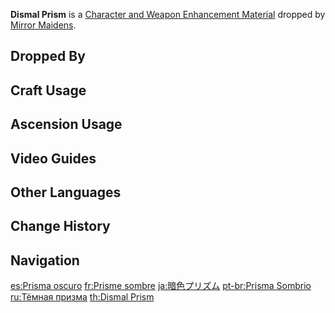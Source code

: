 {{Item Infobox
|id           = 112050
|image        = Item Dismal Prism.png
|type         = Character and Weapon Enhancement Materials
|group        = Mirror Maiden Prisms
|group2       = Elite Enemy Drops
|invCategory  = Character Development Items
|quality      = 2
|description  = This was once a prism that could polarize light, but has grown dull through the passing of years.
|source1      = Dropped by [[Mirror Maiden]]s
}}
'''Dismal Prism''' is a [[Character and Weapon Enhancement Material]] dropped by [[Mirror Maiden]]s.

==Dropped By==
{{Dropped By}}

==Craft Usage==
{{Craft Usage}}

==Ascension Usage==
{{Ascension Usage}}

==Video Guides==
{{EVT
|video1=-E4AjgwihmI
|caption1=26 Mirror Maiden in 29 Minutes
}}

==Other Languages==
{{Other Languages
|en      = Dismal Prism
|zhs     = 黯淡棱镜
|zhs_rm  = Àndàn Léngjìng
|zht     = 黯淡稜鏡
|zht_rm  = Àndàn Léngjìng
|zh_tl   = Dim Prism
|ja      = 暗色プリズム
|ja_rm   = Anshoku Purizumu
|ja_tl   = Dark-Colored Prism
|ko      = 어두운 프리즘
|ko_rm   = Eoduun Peurijeum
|ko_tl   = Dark Prism
|es      = Prisma oscuro
|es_tl   = Dark Prism
|fr      = Prisme sombre
|fr_tl   = Dark Prism
|ru      = Тёмная призма
|ru_tl   = Dark Prism
|th      = Dismal Prism
|vi      = Lăng Kính Ảm Đạm
|vi_tl   = 
|de      = Düsteres Prisma
|de_tl   = Dismal Prism
|id      = Dismal Prism
|pt      = Prisma Sombrio
|pt_tl   = 
|tr      = Karanlık Prizma
|tr_tl   = 
|it      = Prisma tetro
|it_tl   = 
}}

==Change History==
{{Change History|2.0}}

==Navigation==
{{Development Item Navbox|Character and Weapon Enhancement Materials}}

[[es:Prisma oscuro]]
[[fr:Prisme sombre]]
[[ja:暗色プリズム]]
[[pt-br:Prisma Sombrio]]
[[ru:Тёмная призма]]
[[th:Dismal Prism]]
